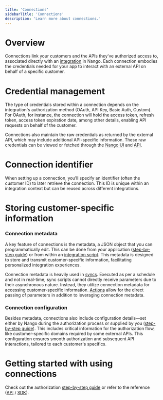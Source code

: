```yaml
---
title: 'Connections'
sidebarTitle: 'Connections'
description: 'Learn more about connections.'
---
```


# Overview
Connections link your customers and the APIs they've authorized access to, associated directly with an [integration](/understand/concepts/integrations) in Nango. Each connection embodies the credentials needed for your app to interact with an external API on behalf of a specific customer.

# Credential management
The type of credentials stored within a connection depends on the integration's authorization method (OAuth, API Key, Basic Auth, Custom). For OAuth, for instance, the connection will hold the access token, refresh token, access token expiration date, among other details, enabling API requests on behalf of the customer.

Connections also maintain the raw credentials as returned by the external API, which may include additional API-specific information. These raw credentials can be viewed or fetched through the [Nango UI](/understand/concepts/ui) and [API](/reference/overview).

# Connection identifier
When setting up a connection, you'll specify an identifier (often the customer ID) to later retrieve the connection. This ID is unique within an integration context but can be reused across different integrations.

# Storing customer-specific information

### Connection metadata

A key feature of connections is the metadata, a JSON object that you can programmatically edit. This can be done from your application ([step-by-step guide](/integrate/guides/advanced/store-customer-specific-data)) or from within an [integration script](/understand/concepts/scripts). This metadata is designed to store and transmit customer-specific information, facilitating personalized integration experiences.

Connection metadata is heavily used in [syncs](/understand/concepts/syncs). Executed as per a schedule and not in real-time, sync scripts cannot directly receive parameters due to their asynchronous nature. Instead, they utilize connection metadata for accessing customer-specific information. [Actions](/understand/concepts/actions) allow for the direct passing of parameters in addition to leveraging connection metadata.

### Connection configuration

Besides metadata, connections also include configuration details—set either by Nango during the authorization process or supplied by you ([step-by-step guide](/integrate/guides/authorize-an-api#apis-requiring-connection-specific-configuration-for-authorization)). This includes critical information for the authorization flow, like customer-specific domains required by some external APIs. This configuration ensures smooth authorization and subsequent API interactions, tailored to each customer's specifics.

# Getting started with using connections

Check out the authorization [step-by-step guide](/integrate/guides/authorize-an-api) or refer to the reference ([API](/reference/api/connection/list) / [SDK](/reference/sdks/node#connections)).
